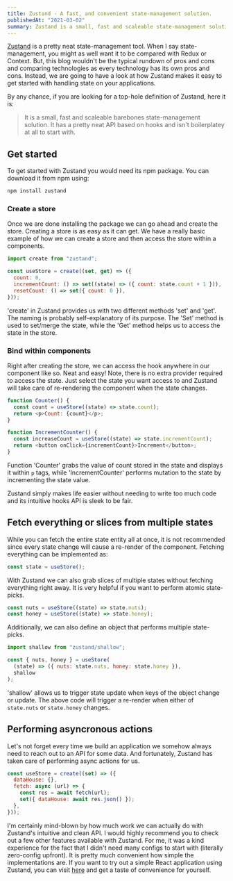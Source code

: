 ```yaml
---
title: Zustand - A fast, and convenient state-management solution.
publishedAt: "2021-03-02"
summary: Zustand is a small, fast and scaleable state-management solution for your application.
---
```


[Zustand](https://github.com/pmndrs/zustand) is a pretty neat state-management tool. When I say state-management, you might as well want it to be compared with Redux or Context. But, this blog wouldn't be the typical rundown of pros and cons and comparing technologies as every technology has its own pros and cons. Instead, we are going to have a look at how Zustand makes it easy to get started with handling state on your applications.

By any chance, if you are looking for a top-hole definition of Zustand, here it is:

> It is a small, fast and scaleable barebones state-management solution. It has a pretty neat API based on hooks and isn't boilerplatey at all to start with.

## Get started

To get started with Zustand you would need its npm package. You can download it from npm using:

```bash
npm install zustand
```

### Create a store

Once we are done installing the package we can go ahead and create the store. Creating a store is as easy as it can get. We have a really basic example of how we can create a store and then access the store within a components.

```js
import create from "zustand";

const useStore = create((set, get) => ({
  count: 0,
  incrementCount: () => set((state) => ({ count: state.count + 1 })),
  resetCount: () => set({ count: 0 }),
}));
```

'create' in Zustand provides us with two different methods 'set' and 'get'. The naming is probably self-explanatory of its purpose. The 'Set' method is used to set/merge the state, while the 'Get' method helps us to access the state in the store.

### Bind within components

Right after creating the store, we can access the hook anywhere in our component like so. Neat and easy! Note, there is no extra provider required to access the state. Just select the state you want access to and Zustand will take care of re-rendering the component when the state changes.

```js
function Counter() {
  const count = useStore((state) => state.count);
  return <p>Count: {count}</p>;
}

function IncrementCounter() {
  const increaseCount = useStore((state) => state.incrementCount);
  return <button onClick={incrementCount}>Increment</button>;
}
```

Function 'Counter' grabs the value of count stored in the state and displays it within `p` tags, while 'IncrementCounter' performs mutation to the state by incrementing the state value.

Zustand simply makes life easier without needing to write too much code and its intuitive hooks API is sleek to be fair.

## Fetch everything or slices from multiple states

While you can fetch the entire state entity all at once, it is not recommended since every state change will cause a re-render of the component. Fetching everything can be implemented as:

```js
const state = useStore();
```

With Zustand we can also grab slices of multiple states without fetching everything right away. It is very helpful if you want to perform atomic state-picks.

```js
const nuts = useStore((state) => state.nuts);
const honey = useStore((state) => state.honey);
```

Additionally, we can also define an object that performs multiple state-picks.

```js
import shallow from "zustand/shallow";

const { nuts, honey } = useStore(
  (state) => ({ nuts: state.nuts, honey: state.honey }),
  shallow
);
```

'shallow' allows us to trigger state update when keys of the object change or update. The above code will trigger a re-render when either of `state.nuts` or `state.honey` changes.

## Performing asyncronous actions

Let's not forget every time we build an application we somehow always need to reach out to an API for some data. And fortunately, Zustand has taken care of performing async actions for us.

```js
const useStore = create((set) => ({
  dataHouse: {},
  fetch: async (url) => {
    const res = await fetch(url);
    set({ dataHouse: await res.json() });
  },
}));
```

I'm certainly mind-blown by how much work we can actually do with Zustand's intuitive and clean API. I would highly recommend you to check out a few other features available with Zustand. For me, it was a kind experience for the fact that I didn't need many configs to start with (literally zero-config upfront). It is pretty much convenient how simple the implementations are. If you want to try out a simple React application using Zustand, you can visit [here](https://codesandbox.io/s/dazzling-moon-itop4) and get a taste of convenience for yourself.
